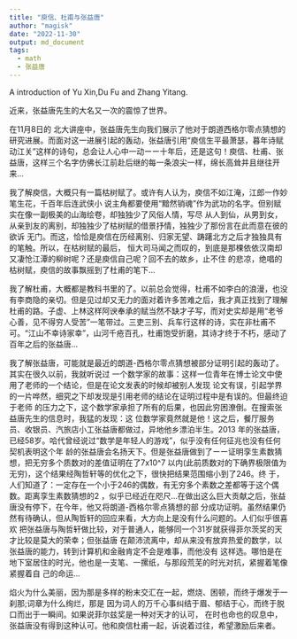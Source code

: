 ```yaml
---
title: "庾信、杜甫与张益唐"
author: "magisk"
date: "2022-11-30"
output: md_document
tags:
  - math
  - 张益唐
---
```


A introduction of Yu Xin,Du Fu and Zhang Yitang.

<!--more-->

近来，张益唐先生的大名又一次的震惊了世界。

在11月8日的 北大讲座中，张益唐先生向我们展示了他对于朗道西格尔零点猜想的研究进展。而面对这一进展引起的轰动，张益唐引用“庾信生平最萧瑟，暮年诗赋动江关”这样的诗句，总会让人心中一动ーー十年后，还是这句！庾信、杜甫、张益唐，这样三个名字仿佛长江前赴后继的每一条浪尖一样，绵长高耸并且继往开来…


我了解庾信，大概只有一篇枯树赋了。或许有人认为，庾信不如江淹，江郎一作妙笔生花，千百年后连武侠小
说主角都要使用“黯然销魂”作为武功的名字。但别赋实在像一副极美的山海绘卷，却独独少了风俗人情，写尽
从人到仙，从男到女，从亲到友的离别，却独独少了枯树赋的借景抒情，独独少了那份言在此而意在彼的欲诉
无门。而这，恰恰是庾信在历经离别、归家无望、踌躇北方之后才独独具有的笔触。所以，在枯树赋的最后，
恒大司马闻之而叹的，到底是那棵依依汉南却又凄怆江潭的柳树呢？还是庾信自己呢？回不去的故乡，止不住
的悲凉，绝唱的枯树赋，庾信的故事飘摇到了杜甫的笔下…

我了解杜甫，大概都是教科书里的了。以前总会觉得，杜甫不如李白的浪漫，也没有李商隐的亲切。但是见过却又无力的面对着许多苦难之后，我才真正找到了理解杜甫的路。子虚、上林这样阿谀奉承的赋当然不缺才子写，而对史实却是用“老爷心善，见不得穷人受苦”一笔带过。三吏三别、兵车行这样的诗，实在非杜甫不可。“江山不幸诗家幸”，山河千疮百孔，杜甫饱受折磨，其诗才终于不朽，感动了百年之后的张益唐…

我了解张益唐，可能就是最近的朗道-西格尔零点猜想被部分证明引起的轰动了。其实在很久以前，我就听说过
一个数学家的故事：这样一位青年在博士论文中使用了老师的一个结论，但是在论文发表的时候却被别人发现
论文有误，引起学界的一片哗然，细究之下却发现是引用老师的结论在证明过程中是有误的。但最终迫于老师
的压力之下，这个数学家承担了所有的后果，也因此穷困潦倒。在搜索张益唐先生的信息时，我猛的发现：这
位数学家竟然就是他！这之后，餐厅服务员、收银员、汽旅店小工张益唐都做过，异地他乡漂泊半生。2013 
年的张益唐，已经58岁。哈代曾经说过“数学是年轻人的游戏”，似乎没有任何征兆也没有任何契机表明这个年
龄的张益唐会名扬天下。但是张益唐做到了ーー证明孪生素数猜想，把无穷多个质数对的差值证明在了7x10^7
以内(此前质数对的下确界极限值为无穷)，这个结果经陶哲轩等的优化之下，很快把结果范围缩小到了246。终
于，人们知道了：一定存在一个小于246的偶数，有无穷多个素数之差都等于这个偶数。距离孪生素数猜想的2
，似乎已经近在咫尺…在做出这么巨大贡献之后，张益唐没有停下，在今年，他又将朗道-西格尔零点猜想的部
分成功证明。虽然结果仍然有待确认，但从陶哲轩的回应来看，大方向上是没有什么问题的。人们似乎很喜欢
把张益唐与陶哲轩做比较，对于普通人，能够同一个31岁就获得菲尔茨奖的天才比较是莫大的荣幸；但张益唐
在颠沛流离中，却从来没有放弃热爱的数学，以张益唐的能力，转到计算机和金融肯定不会是难事，而他没有
这样选。哪怕是在地下室居住的时光，他也是一支笔、一摞纸，与那段荒芜的时光对抗，紧握着笔像紧握着自
己的命运…

焰火为什么美丽，因为那是多样的粉末交汇在一起，燃烧、困顿，而终于爆发于一刹那;词章为什么绚烂，那是
因为词人的万千心事纠结于眉、郁结于心，而终于脱口而出于一瞬间。如果说菲尔兹奖是一种对天才的认可，
在时也命也的叹息中，张益唐没有得到这种认可。他和庾信杜甫一起，诉说着过往，希望激励后来者。


